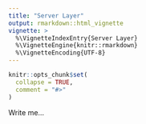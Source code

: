 ```yaml
---
title: "Server Layer"
output: rmarkdown::html_vignette
vignette: >
  %\VignetteIndexEntry{Server Layer}
  %\VignetteEngine{knitr::rmarkdown}
  %\VignetteEncoding{UTF-8}
---
```


```r
knitr::opts_chunk$set(
  collapse = TRUE,
  comment = "#>"
)
```
Write me...

